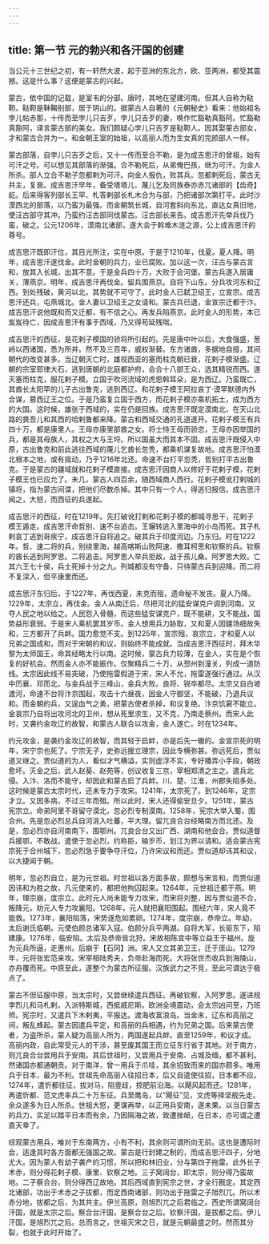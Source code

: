 ```yaml
---
---
---
```

title: 第一节 元的勃兴和各汗国的创建
---




当公元十三世纪之初，有一轩然大波，起于亚洲的东北方，欧、亚两洲，都受其震撼。这是什么事？这便是蒙古的兴起。

蒙古，依中国的记载，是室韦的分部。唐时，其地在望建河南。但其人自称为鞑靼。鞑靼是靺鞨别部，居于阴山的。据蒙古人自著的《元朝秘史》看来：他始祖名孛儿帖赤那，十传而至孛儿只吉歹。孛儿只吉歹的妻，唤作忙豁勒真豁阿。忙豁勒真豁阿，译言蒙古部的美女。我们颇疑心孛儿只吉歹是鞑靼人。因其娶蒙古部女，才和蒙古合并为一。和金朝王室的始祖，以高丽人而为生女真的完颜部人一样。

蒙古部落，自孛儿只吉歹之后，又十一传而至合不勒，是为成吉思汗的曾祖，始有可汗之号。可以想见其部落的渐强。合不勒死后，从弟俺巴孩，继为可汗。为金人所杀。部人立合不勒子忽都剌为可汗。向金人报仇，败其兵。忽都剌死后，蒙古无共主，复衰。成吉思汗早年，备受塔塔儿、蔑儿乞及同族泰亦赤兀诸部的【齿奇】龁。后来得客列部长王罕、札答剌部长札木合为与部，乃把诸部次第打平。此时沙漠西北的部落，以乃蛮为最强。而金朝筑长城，自河套斜向东北，直达女真旧地，使汪古部守其冲。乃蛮约汪古部同伐蒙古。汪古部长来告。成吉思汗先举兵伐乃蛮，破之。公元1206年，漠南北诸部，遂大会于斡难木涟之源，公上成吉思汗的尊号。

成吉思汗既即汗位，其目光所注，实在中原。于是于1210年，伐夏。夏人降。明年，成吉思汗遂伐金。此时金朝的兵力，业已腐败。加以这一次，汪古与蒙古言和，放其入长城，出其不意。于是金兵四十万，大败于会河堡。蒙古兵遂入居庸关，薄燕京。明年，成吉思汗再伐金。留兵围燕京。自将下山东。分兵攻河东和辽西。到处残破，黄河以北，其势就不可守了。此时金人已弑卫绍王，立宣宗。成吉思汗还兵，屯燕城北。金人妻以卫绍王之女请和。蒙古兵已退，金宣宗迁都于汴。成吉思汗说他既和而又迁都，有不信之心。再发兵陷燕京。此时金人的形势，本已岌岌待亡，因成吉思汗有事于西域，乃又得苟延残喘。

成吉思汗的西征，是花剌子模国的骄将所引起的。先是唐中叶以后，大食强盛，葱岭以西诸国，悉为所并。然不及三百年，威权渐替。东方诸酋，多据地自擅，其间朝代的改变甚多。当辽朝灭亡时，雄视西亚的塞而柱克朝已衰，花剌子模渐盛。辽朝的宗室耶律大石，逃到唐朝的北庭都护府，会合十八部王众，选其精锐而西。遂灭塞而柱克，服花剌子模。立国于吹河流域的虎思斡耳朵，是为西辽。乃蛮既亡，其酋长太阳罕的儿子古出鲁克，逃到西辽。和花剌子模王阿拉哀丁·谟罕默德内外合谋，篡西辽王之位。于是乃蛮复立国于西方，而花剌子模亦乘机拓土，成为西方的大国。这时候，雄张于西域的，实在仍是回族。成吉思汗既定漠南北，在天山北路的畏吾儿和其西的哈剌鲁都来降。蒙古和西域交通的孔道遂开。花剌子模王有兵四十万，都是康里人。王母亦康里部酋之女。将士恃王母而骄恣，王母亦因举国的兵，都是其母族人，其权之大与王埒。所以国虽大而其本不固。成吉思汗既侵入中原，古出鲁克和前此逃往西域的蔑儿乞酋长忽秃，都乘机谋复故地。成吉思汗怕漠北根本之地，或有摇动，乃于1216年北还。命速不台打平忽秃，哲别打平古出鲁克。于是蒙古的疆域就和花剌子模直接。成吉思汗因商人以修好于花剌子模，花剌子模王也已应允了。未几，蒙古人四百余，随西域商人西行。花剌子模讹打剌城的镇将，指为蒙古间谍，把他们尽数杀掉。其中只有一个人，得逃归报信。成吉思汗闻之，大怒，而西征的兵遂起。

成吉思汗的西征，时在1219年。先打破讹打剌和花剌子模的都城寻思干，花剌子模王遁走。成吉思汗命哲别、速不台追击。王辗转逃入里海中的小岛而死。其子札剌哀丁逃到哥疾宁，成吉思汗自将追之。破其兵于印度河边。乃东归。时在1222年。哲、速二将的兵，别绕里海，越高喀斯山败阿速、撒耳柯思和钦察的兵。钦察的酋长逃到阿罗思。二将追击。阿罗思人举兵拒敌，战于孩儿桑。阿罗思大败。亡其六王七十侯，兵士死掉十分之九。列城都没有守备，只待蒙古兵到迎降。而二将不复深入，但平康里而还。

成吉思汗东归后，于1227年，再伐西夏，未克而殂，遗命秘不发丧。夏人乃降。1229年，太宗立，再伐金。金人从南迁后，尽把河北的猛安谋克户调到河南。又夺人民之地以给之。人民怨入骨髓，而这些猛安谋克户，既不能耕，又不能战，国势益形衰弱。于是宋人乘机罢其岁币。金人想用兵力胁取，又和夏人因疆场细故失和，三方都开了兵衅。国力愈觉不支。到1225年，宣宗殂，哀宗立，才和夏人以兄弟之国成和，而对于宋朝的和议，则始终不能成就。当成吉思汗西征时，拜木华黎为太师国王，命其经略太行以南。这时候，蒙古兵力较薄，在金人，实在是个恢复的好机会。然而金人亦不能振作。仅聚精兵二十万，从邳州到潼关，列成一道防线。太宗因此线不易突破，乃使拖雷假道于宋，宋人不允，拖雷遂强行通过。从汉中历襄、邓而北，与金兵战于三峰山，金兵大败。良将、锐卒都尽。太宗又自白坡渡河，命速不台将汴京围起，攻击十六昼夜，因金人守御坚，不能破，乃退兵议和。而金朝的兵，又逞血气之勇，把蒙古使者杀掉，和议复绝。汴京饥窘不能立。金哀宗乃自将出攻河北的卫州，想从死里求生，又不克，乃南走蔡州。而宋人此时，又袭约金攻辽的故智，和蒙古人联合以攻金，金人遂亡。时在1234年。

约元攻金，是袭约金攻辽的故智，而其轻于启衅，亦是后先一辙的。金宣宗死的明年，宋宁宗也死了。宁宗无子，史弥远援立理宗，因此专横弥甚。弥远死后，贾似道又继之。贾似道的为人，看似才气横溢，实则虚浮不实，专好播弄小手段，朝政愈坏。灭金之后，武人赵葵、赵苑等，创议收复三京，宰相郑清之主之。遣兵北侵。入汴、洛而不能守，却因此和蒙古启了兵衅。川、楚、江淮，州郡失陷多处。这时候是蒙古太宗时代，还未专力于攻宋。1241年，太宗死了。到1246年，定宗才立。又因多病，不过三年而殂。所以此时，宋人还得偷安旦夕。1251年，蒙古宪宗立。命弟阿里不哥留守漠北，忽必烈专制漠南。1258年，宪宗大举入蜀，围合州。先是忽必烈总兵自河洮入吐蕃，平大理。留兀良合台经略南方而北还。及是，忽必烈亦自河南南下，围鄂州。兀良合台又出广西、湖南和他会合。贾似道督兵援鄂，不敢战，遣使于忽必烈，约称臣，输岁币，划江为界以请和。适会蒙古宪宗死于合州城下，忽必烈急于要争夺汗位，乃许宋议和而还。贾似道却讳其和议，以大捷闻于朝。

明年，忽必烈自立，是为元世祖。时世祖以各方面多故，颇想与宋言和，而贾似道因讳和为胜之故，凡元使来的，都把他拘囚起来。1264年，元世祖迁都于燕。明年，理宗崩，度宗立。此时元人尚未能专力攻宋，而宋将刘整，因与贾似道不合，叛降元，劝元人专力攻襄阳。1268年，元人就把襄阳围起。围经六年，宋人竟不能救。1273年，襄阳陷落，宋势遂危如累卵。1274年，度宗崩，恭帝立。年幼，太后谢氏临朝。元使伯颜总诸军入寇。伯颜分兵平两湖。自将大军，长驱东下，陷建康。1276年，临安陷。太后及恭帝皆北狩。宋故相陈宜中等立益王于福州。旋为元兵所逼，走惠州。后崩于【石冈】洲。宋人又立其弟卫王，迁于厓山。1279年，元将张宏范来攻。宋宰相陆秀夫，负帝赴海而死。大将张世杰收兵到海陵山，亦舟覆而死。中原至此，遂整个为蒙古所征服。汉族武力之不竞，至此可谓达于极点了。

蒙古不但征服中原，当太宗时，又尝继续遣兵西征。再破钦察，入阿罗思。遂进规孛烈儿和马札剌，入派特斯城，西抵威尼斯。欧洲全境震动，会太宗凶问至，乃班师。宪宗时，又遣兵下木剌夷，平报达。渡海收富浪岛。当金末，辽东和高丽之间，叛乱蜂起。蒙古因遣兵平定，和高丽的兵相遇，约为兄弟之国。后来蒙古使者，为盗所杀，蒙人疑为高丽人所为，两国遂起兵衅。直至1259年，和议才成。高丽内政，自此常受元人的干涉，甚至废其国王而立征东行省于其地。对于南方，则兀良合台尝用兵于安南。其后世祖时，又尝用兵于安南、占城及缅，都不甚利。然诸国亦都通朝贡。对于南洋，曾一用兵于爪哇，其余招致而来的国亦颇多。唯用兵于日本，最为不利。世祖先命高丽人往招日本，后又自遣使往招，日本都不应。1274年，遣忻都往征，拔对马，陷壹歧，掠肥前沿海。以飓风起而还。1281年，再遣忻都、范文虎率兵二十万东征。兵至鹰岛，以“飓征”见，文虎等择坚舰先走。余众遂多为日人所杀。世祖大怒，更谋再举，以正用兵安南，遂未果。以当日蒙古的兵力，实足以踏平日本而有余，乃因隔海之故，致遭挫衄，在日本，亦可谓之遭直天幸了。

综观蒙古用兵，唯对于东南两方，小有不利，其余则可谓所向无前。这也是遭际时会，适逢其时各方面都无强国之故。蒙古是行封建之制的，而成吉思汗四子，分地尤大。因为蒙人有幼子袭产的习惯，所以把和林旧业，分与第四子拖雷。此外长子术赤，则分得花剌子模、康里、钦察之地。三子窝阔台，即太宗，则分得乃蛮故地。二子察合台，则分得西辽故地。其后西域直到宪宗之世，才全行戡定。其定西北诸部，功出于术赤之子拔都，而定西南诸部，则功出于拖雷之子旭烈兀。所以术赤分地，拔都之后，为其共主。伊兰高原，则旭烈兀之后君临之。西史所谓窝阔台汗国，就是太宗之后。察合台汗国，是察合台之后。钦察汗国，是拔都之后。伊儿汗国，是旭烈兀之后。总而言之，世祖灭宋之日，就是元朝最盛之时。然而其分裂，也就于此时开始了。